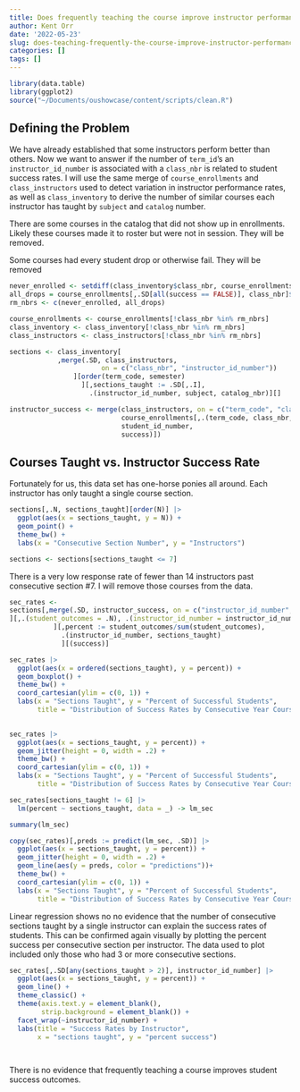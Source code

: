 ```yaml
---
title: Does frequently teaching the course improve instructor performance over time?
author: Kent Orr
date: '2022-05-23'
slug: does-teaching-frequently-the-course-improve-instructor-performance-over-time
categories: []
tags: []
---
```


```r
library(data.table)
library(ggplot2)
source("~/Documents/oushowcase/content/scripts/clean.R")
```

## Defining the Problem

We have already established that some instructors perform better than others. Now we want to answer if the number of `term_id`'s an `instructor_id_number` is associated with a `class_nbr` is related to student success rates. I will use the same merge of `course_enrollments` and `class_instructors` used to detect variation in instructor performance rates, as well as `class_inventory` to derive the number of similar courses each instructor has taught by `subject` and `catalog` number. 

There are some courses in the catalog that did not show up in enrollments. Likely these courses made it to roster but were not in session. They will be removed.

Some courses had every student drop or otherwise fail. They will be removed

```r
never_enrolled <- setdiff(class_inventory$class_nbr, course_enrollments$class_nbr)
all_drops = course_enrollments[,.SD[all(success == FALSE)], class_nbr]$class_nbr |> unique()
rm_nbrs <- c(never_enrolled, all_drops)

course_enrollments <- course_enrollments[!class_nbr %in% rm_nbrs]
class_inventory <- class_inventory[!class_nbr %in% rm_nbrs]
class_instructors <- class_instructors[!class_nbr %in% rm_nbrs]

sections <- class_inventory[
            ,merge(.SD, class_instructors, 
                       on = c("class_nbr", "instructor_id_number"))
                ][order(term_code, semester)
                  ][,sections_taught := .SD[,.I], 
                    .(instructor_id_number, subject, catalog_nbr)][]

instructor_success <- merge(class_instructors, on = c("term_code", "class_nbr"),
                            course_enrollments[,.(term_code, class_nbr, official_grade,
                            student_id_number,
                            success)])

```

## Courses Taught vs. Instructor Success Rate

Fortunately for us, this data set has one-horse ponies all around. Each instructor has only taught a single course section. 

```r
sections[,.N, sections_taught][order(N)] |>
  ggplot(aes(x = sections_taught, y = N)) +
  geom_point() +
  theme_bw() +
  labs(x = "Consecutive Section Number", y = "Instructors")

sections <- sections[sections_taught <= 7]

```

There is a very low response rate of fewer than 14 instructors past consecutive section #7. I will remove those courses from the data. 

```r
sec_rates <-
sections[,merge(.SD, instructor_success, on = c("instructor_id_number", "class_nbr"))
][,.(student_outcomes = .N), .(instructor_id_number = instructor_id_number.x, sections_taught, success)
           ][,percent := student_outcomes/sum(student_outcomes), 
             .(instructor_id_number, sections_taught)
             ][(success)]

sec_rates |>
  ggplot(aes(x = ordered(sections_taught), y = percent)) +
  geom_boxplot() + 
  theme_bw() + 
  coord_cartesian(ylim = c(0, 1)) +
  labs(x = "Sections Taught", y = "Percent of Successful Students",
       title = "Distribution of Success Rates by Consecutive Year Course was Taught")
  
```

```r

sec_rates |>
  ggplot(aes(x = sections_taught, y = percent)) +
  geom_jitter(height = 0, width = .2) + 
  theme_bw() + 
  coord_cartesian(ylim = c(0, 1)) +
  labs(x = "Sections Taught", y = "Percent of Successful Students",
       title = "Distribution of Success Rates by Consecutive Year Course was Taught")

sec_rates[sections_taught != 6] |>
  lm(percent ~ sections_taught, data = _) -> lm_sec

summary(lm_sec)

copy(sec_rates)[,preds := predict(lm_sec, .SD)] |>
  ggplot(aes(x = sections_taught, y = percent)) +
  geom_jitter(height = 0, width = .2) + 
  geom_line(aes(y = preds, color = "predictions"))+ 
  theme_bw() + 
  coord_cartesian(ylim = c(0, 1)) +
  labs(x = "Sections Taught", y = "Percent of Successful Students",
       title = "Distribution of Success Rates by Consecutive Year Course was Taught")
```

Linear regression shows no no evidence that the number of consecutive sections taught by a single instructor  can explain the success rates of students. This can be confirmed again visually by plotting the percent success per consecutive section per instructor. The data used to plot included only those who had 3 or more consecutive sections. 

```r
sec_rates[,.SD[any(sections_taught > 2)], instructor_id_number] |>
  ggplot(aes(x = sections_taught, y = percent)) + 
  geom_line() + 
  theme_classic() +
  theme(axis.text.y = element_blank(),
        strip.background = element_blank()) +
  facet_wrap(~instructor_id_number) +
  labs(title = "Success Rates by Instructor",
       x = "sections taught", y = "percent success")

 
```

There is no evidence that frequently teaching a course improves student success outcomes. 